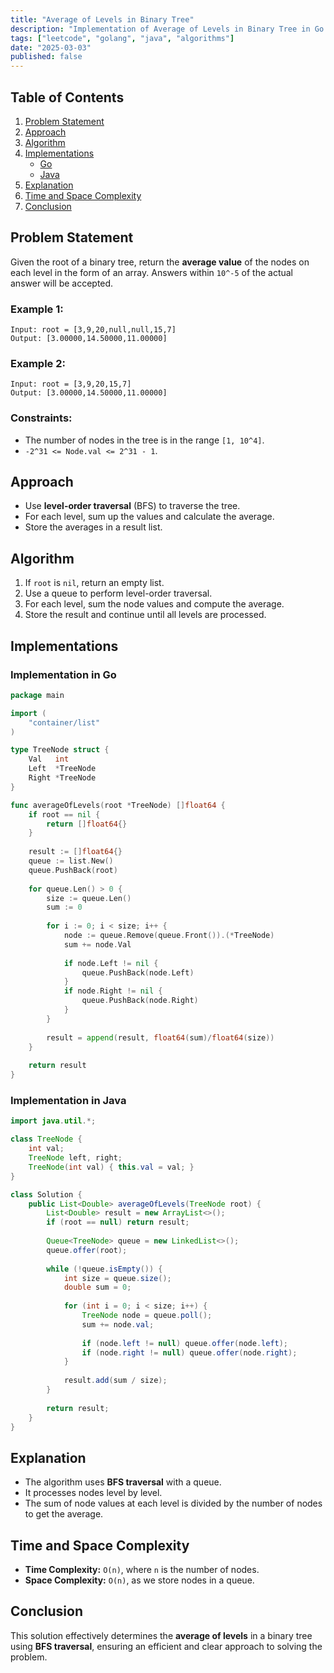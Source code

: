 ```yaml
---
title: "Average of Levels in Binary Tree"
description: "Implementation of Average of Levels in Binary Tree in Go and Java."
tags: ["leetcode", "golang", "java", "algorithms"]
date: "2025-03-03"
published: false
---
```


## Table of Contents

1. [Problem Statement](#problem-statement)
2. [Approach](#approach)
3. [Algorithm](#algorithm)
4. [Implementations](#implementations)
   - [Go](#implementation-in-go)
   - [Java](#implementation-in-java)
5. [Explanation](#explanation)
6. [Time and Space Complexity](#time-and-space-complexity)
7. [Conclusion](#conclusion)

## Problem Statement

Given the root of a binary tree, return the **average value** of the nodes on each level in the form of an array. Answers within `10^-5` of the actual answer will be accepted.

### Example 1:

```
Input: root = [3,9,20,null,null,15,7]
Output: [3.00000,14.50000,11.00000]
```

### Example 2:

```
Input: root = [3,9,20,15,7]
Output: [3.00000,14.50000,11.00000]
```

### Constraints:

- The number of nodes in the tree is in the range `[1, 10^4]`.
- `-2^31 <= Node.val <= 2^31 - 1`.

## Approach

- Use **level-order traversal** (BFS) to traverse the tree.
- For each level, sum up the values and calculate the average.
- Store the averages in a result list.

## Algorithm

1. If `root` is `nil`, return an empty list.
2. Use a queue to perform level-order traversal.
3. For each level, sum the node values and compute the average.
4. Store the result and continue until all levels are processed.

## Implementations

### Implementation in Go

```go
package main

import (
    "container/list"
)

type TreeNode struct {
    Val   int
    Left  *TreeNode
    Right *TreeNode
}

func averageOfLevels(root *TreeNode) []float64 {
    if root == nil {
        return []float64{}
    }
    
    result := []float64{}
    queue := list.New()
    queue.PushBack(root)
    
    for queue.Len() > 0 {
        size := queue.Len()
        sum := 0
        
        for i := 0; i < size; i++ {
            node := queue.Remove(queue.Front()).(*TreeNode)
            sum += node.Val
            
            if node.Left != nil {
                queue.PushBack(node.Left)
            }
            if node.Right != nil {
                queue.PushBack(node.Right)
            }
        }
        
        result = append(result, float64(sum)/float64(size))
    }
    
    return result
}
```

### Implementation in Java

```java
import java.util.*;

class TreeNode {
    int val;
    TreeNode left, right;
    TreeNode(int val) { this.val = val; }
}

class Solution {
    public List<Double> averageOfLevels(TreeNode root) {
        List<Double> result = new ArrayList<>();
        if (root == null) return result;
        
        Queue<TreeNode> queue = new LinkedList<>();
        queue.offer(root);
        
        while (!queue.isEmpty()) {
            int size = queue.size();
            double sum = 0;
            
            for (int i = 0; i < size; i++) {
                TreeNode node = queue.poll();
                sum += node.val;
                
                if (node.left != null) queue.offer(node.left);
                if (node.right != null) queue.offer(node.right);
            }
            
            result.add(sum / size);
        }
        
        return result;
    }
}
```

## Explanation

- The algorithm uses **BFS traversal** with a queue.
- It processes nodes level by level.
- The sum of node values at each level is divided by the number of nodes to get the average.

## Time and Space Complexity

- **Time Complexity:** `O(n)`, where `n` is the number of nodes.
- **Space Complexity:** `O(n)`, as we store nodes in a queue.

## Conclusion

This solution effectively determines the **average of levels** in a binary tree using **BFS traversal**, ensuring an efficient and clear approach to solving the problem.